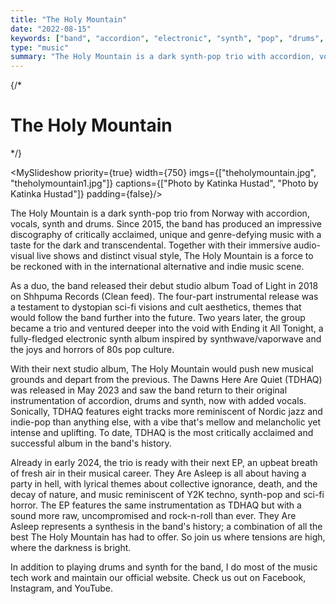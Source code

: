 ```yaml
---
title: "The Holy Mountain"
date: "2022-08-15"
keywords: ["band", "accordion", "electronic", "synth", "pop", "drums", "rock", "ableton", "performance"]
type: "music"
summary: "The Holy Mountain is a dark synth-pop trio with accordion, vocals, synth and drums. Since 2015, the band has produced an impressive discography of critically acclaimed genre-defying music with a taste for the mysterious and transcendental."
---
```


{/* 
# The Holy Mountain 
*/}

<MySlideshow priority={true} width={750} imgs={["theholymountain.jpg", "theholymountain1.jpg"]} captions={["Photo by Katinka Hustad", "Photo by Katinka Hustad"]} padding={false}/>

The Holy Mountain is a dark synth-pop trio from Norway with accordion, vocals, synth and drums. Since 2015, the band has produced an impressive discography of critically acclaimed, unique and genre-defying music with a taste for the dark and transcendental. Together with their immersive audio-visual live shows and distinct visual style, The Holy Mountain is a force to be reckoned with in the international alternative and indie music scene.

As a duo, the band released their debut studio album Toad of Light in 2018 on Shhpuma Records (Clean feed). The four-part instrumental release was a testament to dystopian sci-fi visions and cult aesthetics, themes that would follow the band further into the future. Two years later, the group became a trio and ventured deeper into the void with Ending it All Tonight, a fully-fledged electronic synth album inspired by synthwave/vaporwave and the joys and horrors of 80s pop culture.

With their next studio album, The Holy Mountain would push new musical grounds and depart from the previous. The Dawns Here Are Quiet (TDHAQ) was released in May 2023 and saw the band return to their original instrumentation of accordion, drums and synth, now with added vocals. Sonically, TDHAQ features eight tracks more reminiscent of Nordic jazz and indie-pop than anything else, with a vibe that's mellow and melancholic yet intense and uplifting. To date, TDHAQ is the most critically acclaimed and successful album in the band's history.

<MySpotifyPlayer embedUrl="https://open.spotify.com/embed/artist/04GXo6z6x1KLMG9weDPayK?utm_source=generator&theme=0" />

Already in early 2024, the trio is ready with their next EP, an upbeat breath of fresh air in their musical career. They Are Asleep is all about having a party in hell, with lyrical themes about collective ignorance, death, and the decay of nature, and music reminiscent of Y2K techno, synth-pop and sci-fi horror. The EP features the same instrumentation as TDHAQ but with a sound more raw, uncompromised and rock-n-roll than ever. They Are Asleep represents a synthesis in the band's history; a combination of all the best The Holy Mountain has had to offer. So join us where tensions are high, where the darkness is bright.

In addition to playing drums and synth for the band, I do most of the music tech work and maintain our <MyLink href="https://www.theholymountain.net/">official website</MyLink>. Check us out on <MyLink href="https://www.facebook.com/theholymountaintrio">Facebook</MyLink>, <MyLink href="https://www.instagram.com/theholymountaintrio/">Instagram</MyLink>, and <MyLink href="https://youtube.com/@theholymountain8619">YouTube</MyLink>.
